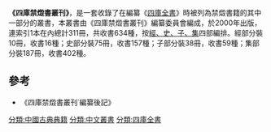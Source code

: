 {{expand|time=2014-05-25T04:16:55+00:00}}
'''《四庫禁燬書叢刊》'''，是一套收錄了在編纂《[[四庫全書|四庫全書]]》時被列為禁燬書籍的其中一部分的叢書，本叢書由《四庫禁燬書叢刊》編纂委員會編成，於2000年出版，連索引1本在內總計311冊，共收書634種，按[[经史子集|經、史、子、集]]四部編排。經部分裝10冊，收書16種；史部分裝75冊，收書157種；子部分裝38冊，收書59種；集部分裝187冊，收書402種。

==參考==
*《四庫禁燬書叢刊˙編纂後記》

[[分類:中國古典典籍|分類:中國古典典籍]]
[[分類:中文叢書|分類:中文叢書]]
[[分類:四庫全書|分類:四庫全書]]